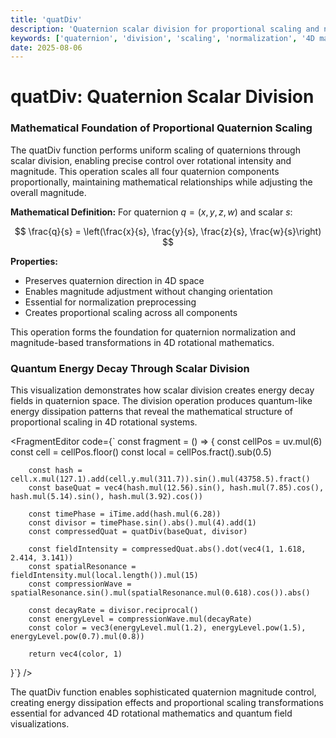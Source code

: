 ```yaml
---
title: 'quatDiv'
description: 'Quaternion scalar division for proportional scaling and normalization operations'
keywords: ['quaternion', 'division', 'scaling', 'normalization', '4D mathematics']
date: 2025-08-06
---
```



# quatDiv: Quaternion Scalar Division

### Mathematical Foundation of Proportional Quaternion Scaling

The quatDiv function performs uniform scaling of quaternions through scalar division, enabling precise control over rotational intensity and magnitude. This operation scales all four quaternion components proportionally, maintaining mathematical relationships while adjusting the overall magnitude.

**Mathematical Definition:**
For quaternion $q = (x, y, z, w)$ and scalar $s$:

$$
\frac{q}{s} = \left(\frac{x}{s}, \frac{y}{s}, \frac{z}{s}, \frac{w}{s}\right)
$$

**Properties:**

- Preserves quaternion direction in 4D space
- Enables magnitude adjustment without changing orientation
- Essential for normalization preprocessing
- Creates proportional scaling across all components

This operation forms the foundation for quaternion normalization and magnitude-based transformations in 4D rotational mathematics.

### Quantum Energy Decay Through Scalar Division

This visualization demonstrates how scalar division creates energy decay fields in quaternion space. The division operation produces quantum-like energy dissipation patterns that reveal the mathematical structure of proportional scaling in 4D rotational systems.

<FragmentEditor
        code={`
const fragment = () => {
        const cellPos = uv.mul(6)
        const cell = cellPos.floor()
        const local = cellPos.fract().sub(0.5)

        const hash = cell.x.mul(127.1).add(cell.y.mul(311.7)).sin().mul(43758.5).fract()
        const baseQuat = vec4(hash.mul(12.56).sin(), hash.mul(7.85).cos(), hash.mul(5.14).sin(), hash.mul(3.92).cos())

        const timePhase = iTime.add(hash.mul(6.28))
        const divisor = timePhase.sin().abs().mul(4).add(1)
        const compressedQuat = quatDiv(baseQuat, divisor)

        const fieldIntensity = compressedQuat.abs().dot(vec4(1, 1.618, 2.414, 3.141))
        const spatialResonance = fieldIntensity.mul(local.length()).mul(15)
        const compressionWave = spatialResonance.sin().mul(spatialResonance.mul(0.618).cos()).abs()

        const decayRate = divisor.reciprocal()
        const energyLevel = compressionWave.mul(decayRate)
        const color = vec3(energyLevel.mul(1.2), energyLevel.pow(1.5), energyLevel.pow(0.7).mul(0.8))

        return vec4(color, 1)

}`}
/>

The quatDiv function enables sophisticated quaternion magnitude control, creating energy dissipation effects and proportional scaling transformations essential for advanced 4D rotational mathematics and quantum field visualizations.
